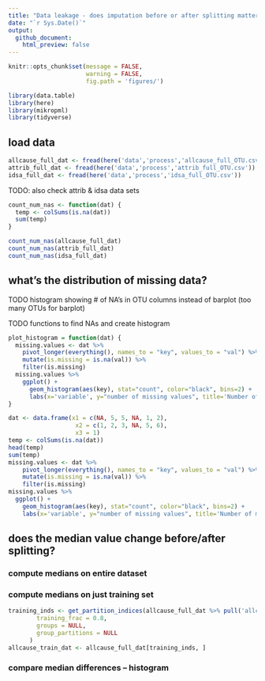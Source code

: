 ```yaml
---
title: "Data leakage - does imputation before or after splitting matter?"
date: "`r Sys.Date()`"
output: 
  github_document:
    html_preview: false
---
```


```r
knitr::opts_chunk$set(message = FALSE,
                      warning = FALSE,
                      fig.path = 'figures/')
```
```r
library(data.table)
library(here)
library(mikropml)
library(tidyverse)
```

## load data

```r
allcause_full_dat <- fread(here('data','process','allcause_full_OTU.csv'))
attrib_full_dat <- fread(here('data','process','attrib_full_OTU.csv'))
idsa_full_dat <- fread(here('data','process','idsa_full_OTU.csv'))
```

TODO: also check attrib & idsa data sets

```r
count_num_nas <- function(dat) {
  temp <- colSums(is.na(dat)) 
  sum(temp)
}
```


```r
count_num_nas(allcause_full_dat)
count_num_nas(attrib_full_dat)
count_num_nas(idsa_full_dat)
```

## what's the distribution of missing data?

TODO histogram showing # of NA's in OTU columns instead of barplot (too many OTUs for barplot)

TODO functions to find NAs and create histogram

```r
plot_histogram = function(dat) {
  missing.values <- dat %>%
    pivot_longer(everything(), names_to = "key", values_to = "val") %>%
    mutate(is.missing = is.na(val)) %>% 
    filter(is.missing)
  missing.values %>%
    ggplot() +
      geom_histogram(aes(key), stat="count", color="black", bins=2) +
      labs(x='variable', y="number of missing values", title='Number of missing values')
}
```
```r
dat <- data.frame(x1 = c(NA, 5, 5, NA, 1, 2),
                   x2 = c(1, 2, 3, NA, 5, 6),
                   x3 = 1)
temp <- colSums(is.na(dat)) 
head(temp)
sum(temp)
missing.values <- dat %>%
    pivot_longer(everything(), names_to = "key", values_to = "val") %>%
    mutate(is.missing = is.na(val)) %>% 
    filter(is.missing)
missing.values %>%
  ggplot() +
    geom_histogram(aes(key), stat="count", color="black", bins=2) +
    labs(x='variable', y="number of missing values", title='Number of missing values')
```

## does the median value change before/after splitting?

### compute medians on entire dataset

### compute medians on just training set

```r
training_inds <- get_partition_indices(allcause_full_dat %>% pull('allcause'),
        training_frac = 0.8,
        groups = NULL,
        group_partitions = NULL
      )
allcause_train_dat <- allcause_full_dat[training_inds, ]
```


### compare median differences -- histogram
